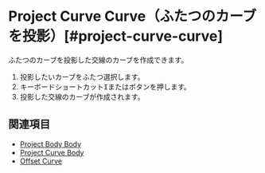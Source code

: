 
# Project Curve Curve（ふたつのカーブを投影）[#project-curve-curve]

<Reference shortcut="" command="Project Curve Curve" button="" />

ふたつのカーブを投影した交線のカーブを作成できます。

1. 投影したいカーブをふたつ選択します。
2. キーボードショートカット<kbd>I</kbd>またはボタンを押します。
3. 投影した交線のカーブが作成されます。

## 関連項目
- [Project Body Body](./project-body-body)
- [Project Curve Body](./project-curve-body)
- [Offset Curve](./offset-curve)






